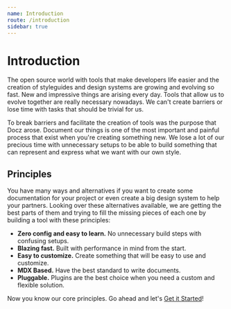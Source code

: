 ```yaml
---
name: Introduction
route: /introduction
sidebar: true
---
```


# Introduction

The open source world with tools that make developers life easier and the creation of styleguides and design systems are growing and evolving so fast. New and impressive things are arising every day. Tools that allow us to evolve together are really necessary nowadays. We can't create barriers or lose time with tasks that should be trivial for us.

To break barriers and facilitate the creation of tools was the purpose that Docz arose. Document our things is one of the most important and painful process that exist when you're creating something new. We lose a lot of our precious time with unnecessary setups to be able to build something that can represent and express what we want with our own style.

## Principles

You have many ways and alternatives if you want to create some documentation for your project or even create a big design system to help your partners. Looking over these alternatives available, we are getting the best parts of them and trying to fill the missing pieces of each one by building a tool with these principles:

- **Zero config and easy to learn.** No unnecessary build steps with confusing setups.
- **Blazing fast.** Built with performance in mind from the start.
- **Easy to customize.** Create something that will be easy to use and customize.
- **MDX Based.** Have the best standard to write documents.
- **Pluggable.** Plugins are the best choice when you need a custom and flexible solution.

Now you know our core principles. Go ahead and let's [Get it Started](/introduction/getting-started)!
